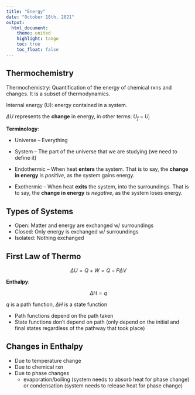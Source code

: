 ```yaml
---
title: "Energy"
date: "October 18th, 2021"
output:
  html_document:
    theme: united
    highlight: tango
    toc: true
    toc_float: false
---
```


## Thermochemistry

Thermochemistry: Quantification of the energy of chemical rxns and changes. It is a subset of thermodynamics.

Internal energy (U): energy contained in a system.

$\Delta U$ represents the **change** in energy, in other terms: $U_{f} - U_{i}$

**Terminology**:

* Universe -- Everything
* System -- The part of the universe that we are studying (we need to define it)

* Endothermic -- When heat **enters** the system. That is to say, the **change in energy** is _positive_, as the system gains energy.
* Exothermic -- When heat **exits** the system, into the surroundings. That is to say, the **change in energy** is _negative_, as the system loses energy.

## Types of Systems

* Open: Matter and energy are exchanged w/ surroundings
* Closed: Only energy is exchanged w/ surroundings
* Isolated: Nothing exchanged

## First Law of Thermo

$$
\Delta U = Q + W = Q - P \Delta V
$$

**Enthalpy**:

$$
\Delta H = q
$$

$q$ is a path function, $\Delta H$ is a state function

* Path functions depend on the path taken
* State functions don't depend on path (only depend on the initial and final states regardless of the pathway that took place)

## Changes in Enthalpy

- Due to temperature change
- Due to chemical rxn
- Due to phase changes
  - evaporation/boiling (system needs to absorb heat for phase change) or condensation (system needs to release heat for phase change)
